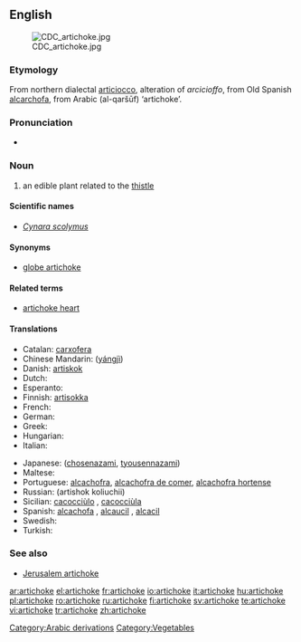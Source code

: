 {{wikipedia}}
==English==
[[Image:CDC_artichoke.jpg|right]]
===Etymology===
From northern {{It.}} dialectal [[articiocco]], alteration of ''arcicioffo'', from Old Spanish [[alcarchofa]], from Arabic {{ARchar|[[قرشوف|القرشوف]]}} (al-qaršūf) ‘artichoke’.  [[Category:Arabic derivations]]

===Pronunciation===
*{{audio|en-us-artichoke.ogg|Audio (US)}}

===Noun===
{{en-noun}}

# an edible plant related to the [[thistle]]

====Scientific names====
*''[[Cynara scolymus]]''

====Synonyms====
*[[globe artichoke]]

====Related terms====
*[[artichoke heart]]

====Translations====
{{trans-top|an edible plant related to the thistle}}
* Catalan: [[carxofera]] {{f}}
* Chinese Mandarin: {{zh-ts|洋薊|洋蓟}} ([[yángjì]])
* Danish: [[artiskok]]
* Dutch: {{t+|nl|artisjok|m}}
* Esperanto: {{t-|eo|artiŝoko|xs=Esperanto}}
* Finnish: [[artisokka]]
* French: {{t+|fr|artichaut|m}}
* German: {{t+|de|Artischocke|f}}
* Greek: {{t+|el|αγκινάρα|f|tr=aginara|sc=Grek}}
* Hungarian: {{t-|hu|articsóka}}
* Italian: {{t+|it|carciofo|m}}
{{trans-mid}}
* Japanese: ([[chosenazami]], [[tyousennazami]])
* Maltese: {{t-|mt|qaqoċċa|f|xs=Maltese}}
* Portuguese: [[alcachofra]], [[alcachofra de comer]], [[alcachofra hortense]]
* Russian: (artishok koliuchii)
* Sicilian: [[cacocciùlo]] {{m}}, [[cacocciùla]] {{f}}
* Spanish: [[alcachofa]] {{f}}, [[alcaucil]] {{m}} {{italbrac|Argentina|Southern Spain}}, [[alcacil]] {{m}} {{italbrac|Southeastern Spain}}
* Swedish: {{t-|sv|kronärtskocka}}
* Turkish: {{t+|tr|enginar}}
{{trans-bottom}}

===See also===
*[[Jerusalem artichoke]]

[[Category:Vegetables]]

[[ar:artichoke]]
[[el:artichoke]]
[[fr:artichoke]]
[[io:artichoke]]
[[it:artichoke]]
[[hu:artichoke]]
[[pl:artichoke]]
[[ro:artichoke]]
[[ru:artichoke]]
[[fi:artichoke]]
[[sv:artichoke]]
[[te:artichoke]]
[[vi:artichoke]]
[[tr:artichoke]]
[[zh:artichoke]]